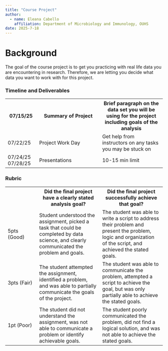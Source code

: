 ```yaml
---
title: "Course Project"
author: 
  - name: Eleana Cabello
    affiliation: Department of Microbiology and Immunology, OUHS
date: 2025-7-18
--- 
```

# Background

The goal of the course project is to get you practicing with real life data you are encountering in research. Therefore, we are letting you decide what data you want to work with for this project.

### Timeline and Deliverables
```{=html}
<table style="width:100%">
    <tr>
    <th style="width:20%">07/15/25</th>
    <th style="width:40%">Summary of Project</th>
    <th style="width:40%">Brief paragraph on the data set you will be using for the project including goals of the analysis</th>
    </tr>
    <tr>
    <td>07/22/25</td>
    <td>Project Work Day</td>
    <td>Get help from instructors on any tasks you may be stuck on</td>
    </tr>
    <tr>
    <td>07/24/25 07/28/25</td>
    <td>Presentations </td>
    <td>10-15 min limit</td>
    </tr>
</table>
```

### Rubric
```{=html}
<table border="0">
  <thead>
  </thead>
  <tbody>
    <tr>
    <th style="width:20%"></th>
    <th style="width:40%">Did the final project have a clearly stated analysis goal?</th>
    <th style="width:40%">Did the final project successfully achieve that goal?</th>
    </tr>
    <tr>
    <td>5pts (Good)</td>
    <td>Student understood the assignment, picked a task that could be completed by data science, and clearly communicated the problem and goals.</td>
    <td>The student was able to write a script to address their problem and present the problem, logic and organization of the script, and achieved the stated goals.</td>
    </tr>
    <tr>
    <td>3pts (Fair)</td>
    <td>The student attempted the assignment, identified a problem, and was able to partially communicate the goals of the project.</td>
    <td>The student was able to communicate the problem, attempted a script to achieve the goal, but was only partially able to achieve the stated goals.</td>
    </tr>
    <tr>
    <td>1pt (Poor)</td>
    <td>The student did not understand the assignment, was not able to communicate a problem or identify achievable goals.</td>
    <td>The student poorly communicated the problem, did not find a logical solution, and was not able to achieve the stated goals.</td>
    </tr>
  </tbody>
</table>
```
